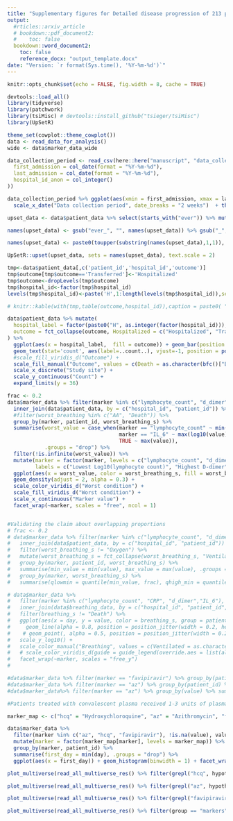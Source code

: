 ```yaml
---
title: "Supplementary figures for Detailed disease progression of 213 patients hospitalized with Covid-19 in the Czech Republic: An exploratory analysis" 
output: 
  #rticles::arxiv_article
  # bookdown::pdf_document2:
  #    toc: false
  bookdown::word_document2: 
    toc: false
    reference_docx: "output_template.docx"
date: "Version: `r format(Sys.time(), '%Y-%m-%d')`"
---
```


```r
knitr::opts_chunk$set(echo = FALSE, fig.width = 8, cache = TRUE)

devtools::load_all()
library(tidyverse)
library(patchwork)
library(tsiMisc) # devtools::install_github("tsieger/tsiMisc")
library(UpSetR)

theme_set(cowplot::theme_cowplot())
data <- read_data_for_analysis()
wide <- data$marker_data_wide

```


```r
data_collection_period <- read_csv(here::here("manuscript", "data_collection_period.csv"), col_types = cols(
  first_admission = col_date(format = "%Y-%m-%d"),
  last_admission = col_date(format = "%Y-%m-%d"),
  hospital_id_anon = col_integer()
))

data_collection_period %>% ggplot(aes(xmin = first_admission, xmax = last_admission, y = hospital_id_anon)) + geom_linerange(size = 3) + scale_y_continuous("Study site")+
  scale_x_date("Data collection period", date_breaks = "2 weeks")  + theme(axis.text.y = element_blank(), axis.ticks.y = element_blank(), axis.text.x = element_text(angle = 45, hjust = 1, vjust = 1)  )
```


```r
upset_data <- data$patient_data %>% select(starts_with("ever")) %>% mutate(across(starts_with("ever"), as.integer)) %>% as.data.frame()

names(upset_data) <- gsub("ever_", "", names(upset_data)) %>% gsub("_", " ", .) %>% gsub("hcq", "hydroxychloroquine", .) %>% gsub("az", "azithromycin", .)

names(upset_data) <- paste0(toupper(substring(names(upset_data),1,1)), substring(names(upset_data),2))

UpSetR::upset(upset_data, sets = names(upset_data), text.scale = 2)
```



```r
tmp<-data$patient_data[,c('patient_id','hospital_id','outcome')]
tmp$outcome[tmp$outcome=='Transferred']<-'Hospitalized'
tmp$outcome<-dropLevels(tmp$outcome)
tmp$hospital_id<-factor(tmp$hospital_id)
levels(tmp$hospital_id)<-paste('H',1:length(levels(tmp$hospital_id)),sep='')
```


```r
# knitr::kable(with(tmp,table(outcome,hospital_id)),caption = paste0( "Overview of outcomes in different hospitals. Note that at H6, 9 out of 19 patients died, while at H9, no patient died out of 9 patients treated. There were large differences between hospitals in the ratio of fatal outcomes (P=", round(fisher.test(with(tmp,table(outcome,hospital_id)),simulate.p.value=T)$p.value,5), ")"), booktabs = TRUE)
```

```r
data$patient_data %>% mutate(
  hospital_label = factor(paste0("H", as.integer(factor(hospital_id))), levels = paste0("H", 1:10)),
  outcome = fct_collapse(outcome, Hospitalized = c("Hospitalized", "Transferred")) %>% fct_relevel("Death", "Hospitalized", "Discharged")
) %>%
  ggplot(aes(x = hospital_label,  fill = outcome)) + geom_bar(position = position_dodge()) + 
  geom_text(stat='count', aes(label=..count..), vjust=-1, position = position_dodge(width = 1)) +
  #scale_fill_viridis_d("Outcome") +
  scale_fill_manual("Outcome", values = c(Death = as.character(bfc()["Black"]), Hospitalized = as.character(bfc()["Bluish green"]), Discharged = as.character(bfc()["Yellow"]))) +
  scale_x_discrete("Study site") +
  scale_y_continuous("Count") +
  expand_limits(y = 36)
```

```r
frac <- 0.2
data$marker_data %>% filter(marker %in% c("lymphocyte_count", "d_dimer", "CRP", "IL_6")) %>%
  inner_join(data$patient_data, by = c("hospital_id", "patient_id")) %>%
  #filter(worst_breathing %in% c("AA", "Death")) %>%
  group_by(marker, patient_id, worst_breathing_s) %>%
  summarise(worst_value = case_when(marker == "lymphocyte_count" ~ min(log10(value)),
                                    marker == "IL_6" ~ max(log10(value)),
                                    TRUE ~ max(value)),
            .groups = "drop") %>% 
  filter(!is.infinite(worst_value)) %>%
  mutate(marker = factor(marker, levels = c("lymphocyte_count", "d_dimer", "CRP", "IL_6"),
         labels = c("Lowest Log10(lymphocyte count)", "Highest D-dimer", "Highest CRP", "Highest Log10(IL_6)"))) %>%
  ggplot(aes(x = worst_value, color = worst_breathing_s, fill = worst_breathing_s, group = worst_breathing_s)) +
  geom_density(adjust = 2, alpha = 0.3) +
  scale_color_viridis_d("Worst condition") +
  scale_fill_viridis_d("Worst condition") +
  scale_x_continuous("Marker value") +
  facet_wrap(~marker, scales = "free", ncol = 1)


#Validating the claim about overlapping proportions
# frac <- 0.2
# data$marker_data %>% filter(marker %in% c("lymphocyte_count", "d_dimer", "CRP")) %>%
#   inner_join(data$patient_data, by = c("hospital_id", "patient_id")) %>%
#   filter(worst_breathing_s != "Oxygen") %>%
#   mutate(worst_breathing_s = fct_collapse(worst_breathing_s, "Ventilated or Death" = c("Ventilated", "Death"))) %>%
#   group_by(marker, patient_id, worst_breathing_s) %>%
#   summarise(min_value = min(value), max_value = max(value), .groups = "drop") %>%
#   group_by(marker, worst_breathing_s) %>%
#   summarise(qlowmin = quantile(min_value, frac), qhigh_min = quantile(min_value, 1 - frac), qlow_max = quantile(max_value, frac), qhigh_max = quantile(max_value, 1 - frac), .groups = "drop")

```
```r
# data$marker_data %>% 
#   filter(marker %in% c("lymphocyte_count", "CRP", "d_dimer","IL_6"), value > 0, day >=0) %>%
#   inner_join(data$breathing_data, by = c("hospital_id", "patient_id", "day")) %>%
#   filter(breathing_s != "Death") %>%
#   ggplot(aes(x = day, y = value, color = breathing_s, group = patient_id)) +
#     geom_line(alpha = 0.8, position = position_jitter(width = 0.2, height = 0)) +
#    # geom_point(, alpha = 0.5, position = position_jitter(width = 0.2, height = 0)) +
#   scale_y_log10() + 
#   scale_color_manual("Breathing", values = c(Ventilated = as.character(bfc()["Black"]), Oxygen = as.character(bfc()["Bluish green"]), AA = as.character(bfc()["Orange"]))) + #scale_color_brewer(type = "qual") +
#   # scale_color_viridis_d(guide = guide_legend(override.aes = list(alpha = 1)), direction = -1, end = 0.9) +
#   facet_wrap(~marker, scales = "free_y")
#   
```


```r
#data$marker_data %>% filter(marker == "favipiravir") %>% group_by(patient_id) %>% summarise(days = n(), .groups = "drop") %>% summarise(min_days = min(days), max_days = max(days))
#data$marker_data %>% filter(marker == "az") %>% group_by(patient_id) %>% summarise(days = sum(!is.na(value) & value > 0), .groups = "drop") %>% filter(days > 0) %>% ggplot(aes(x = days)) + geom_histogram(binwidth = 1)
#data$marker_data%>% filter(marker == "az") %>% group_by(value) %>% summarise(n())

#Patients treated with convalescent plasma received 1-3 units of plasma over 1-2 days.

marker_map <- c("hcq" = "Hydroxychloroquine", "az" = "Azithromycin", "favipiravir" = "Favipiravir", "convalescent_plasma" = "Conv. plasma")

data$marker_data %>% 
  filter(marker %in% c("az", "hcq", "favipiravir"), !is.na(value), value > 0) %>%
  mutate(marker = factor(marker_map[marker], levels = marker_map)) %>%
  group_by(marker, patient_id) %>% 
  summarise(first_day = min(day), .groups = "drop") %>% 
  ggplot(aes(x = first_day)) + geom_histogram(binwidth = 1) + facet_wrap(~marker, scales = "free_y", nrow = 1) + scale_x_continuous("First day of treatment relative to admission")
```


```r
plot_multiverse(read_all_multiverse_res() %>% filter(grepl("hcq", hypothesis)), show_check = TRUE)
```


```r
plot_multiverse(read_all_multiverse_res() %>% filter(grepl("az", hypothesis)), show_check = TRUE)
```


```r
plot_multiverse(read_all_multiverse_res() %>% filter(grepl("favipiravir", hypothesis), model_check != "Problematic"), show_check = TRUE)
```

```r
plot_multiverse(read_all_multiverse_res() %>% filter(group == "markers"), adjustments_to_hide = c("admitted", "smoking", "obesity", "comorbidities \\(sum\\)", "az", "favipiravir", "convalescent_plasma"), show_check = TRUE)

```
